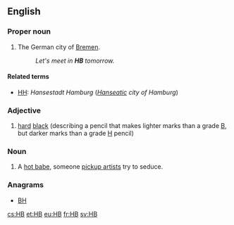 {{also|hb}}
==English==

===Proper noun===
{{en-proper noun}}

# {{initialism of|[[Hansestadt]] [[Bremen]]|lang=en}} The German city of [[Bremen]]. {{qualifier|Used on licence plates and informally in other contexts.}}
#: ''Let's meet in '''HB''' tomorrow.'' 

====Related terms====
* [[HH]]: ''Hansestadt Hamburg'' (''[[Hanseatic]] city of Hamburg'')

===Adjective===
{{en-adj|-}}

# [[hard]] [[black]] (describing a pencil that makes lighter marks than a grade [[B]], but darker marks than a grade [[H]] pencil)

===Noun===
{{en-noun|?}}

# {{context|slang|lang=en}} A [[hot babe]], someone [[pickup artist]]s try to seduce. {{qualifier|Usually followed by a number in the 1-10 scale of physical beauty, e.g. [[HB5]] or [[HB10]].}}

===Anagrams===
* [[BH#English|BH]]

[[cs:HB]]
[[et:HB]]
[[eu:HB]]
[[fr:HB]]
[[sv:HB]]